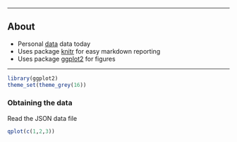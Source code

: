 
---

## About

 * Personal [data](http://www.scoopinion.com/) data today
 * Uses package [knitr](http://yihui.name/knitr/) for easy markdown reporting
 * Uses package [ggplot2](http://ggplot2.org/) for figures

---

```r
library(ggplot2)
theme_set(theme_grey(16))
```

### Obtaining the data

Read the JSON data file

```r
qplot(c(1,2,3))
```

